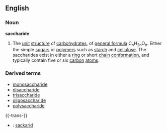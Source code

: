 ==English==
===Noun===
{{wikipedia}}
'''saccharide'''
#{{chemistry}} The [[unit]] [[structure]] of [[carbohydrate]]s, of [[general formula]] C<sub>n</sub>H<sub>2n</sub>O<sub>n</sub>. Either the simple [[sugar]]s or [[polymer]]s such as [[starch]] and [[cellulose]]. The saccharides exist in either a [[ring]] or short [[chain]] [[conformation]], and typically contain five or six [[carbon]] [[atoms]].

===Derived terms===
*[[monosaccharide]]
*[[disaccharide]]
*[[trisaccharide]]
*[[oligosaccharide]]
*[[polysaccharide]]

{{-trans-}}
*{{sv}}: [[sackarid]]